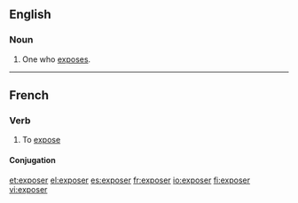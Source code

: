 ==English==

===Noun===
{{en-noun}}

#One who [[expose]]s.
----
==French==

===Verb===
{{fr-verb}}

# To [[expose]]

====Conjugation====
{{fr-conj-er|expos|avoir}}

[[et:exposer]]
[[el:exposer]]
[[es:exposer]]
[[fr:exposer]]
[[io:exposer]]
[[fi:exposer]]
[[vi:exposer]]